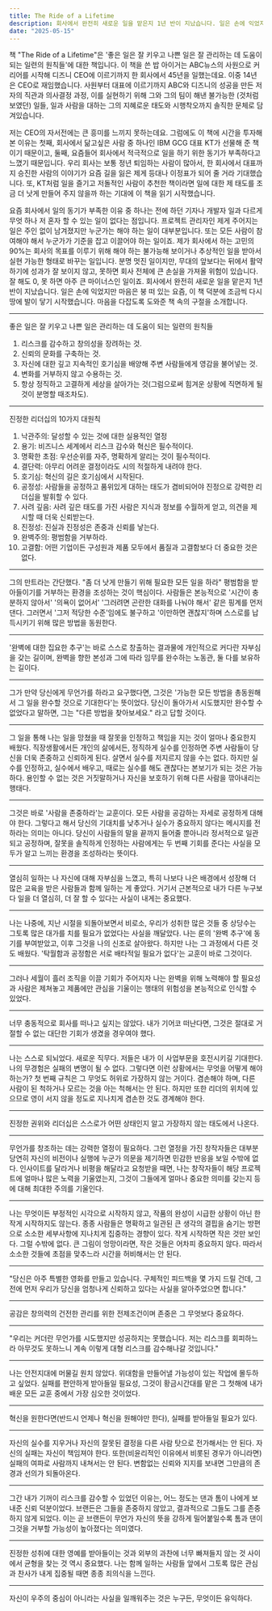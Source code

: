 ```yaml
---
title: The Ride of a Lifetime
description: 회사에서 완전히 새로운 일을 맡은지 1년 반이 지났습니다. 일은 손에 익었지만 마음은 붕 떠 있는 요즘, 이 책 덕분에 조금씩 다시 땅에 발이 닿기 시작했습니다. 
date: "2025-05-15"
---
```


책 "The Ride of a Lifetime"은 '좋은 일은 잘 키우고 나쁜 일은 잘 관리하는 데 도움이 되는 일련의 원칙들'에 대한 책입니다. 이 책을 쓴 밥 아이거는 ABC뉴스의 사원으로 커리어를 시작해 디즈니 CEO에 이르기까지 한 회사에서 45년을 일했는데요. 이중 14년은 CEO로 재임했습니다. 
사원부터 대표에 이르기까지 ABC와 디즈니의 성공을 만든 저자의 직관과 의사결정 과정, 이를 실현하기 위해 그와 그의 팀이 해낸 불가능한 (것처럼 보였던) 일들, 일과 사람을 대하는 그의 지혜로운 태도와 시행착오까지 솔직한 문체로 담겨있습니다. 

저는 CEO의 자서전에는 큰 흥미를 느끼지 못하는데요. 그럼에도 이 책에 시간을 투자해 본 이유는 첫째, 회사에서 닮고싶은 사람 중 하나인 IBM GCG 대표 KT가 선물해 준 책이기 때문이고, 둘째, 요즘들어 회사에서 적극적으로 일을 하기 위한 동기가 부족하다고 느꼈기 때문입니다. 
우리 회사는 보통 정년 퇴임하는 사람이 많아서, 한 회사에서 대표까지 승진한 사람의 이야기가 요즘 길을 잃은 제게 등대나 이정표가 되어 줄 거라 기대했습니다. 또, KT처럼 일을 즐기고 저돌적인 사람이 추천한 책이라면 일에 대한 제 태도를 조금 더 낫게 만들어 주지 않을까 하는 기대에 이 책을 읽기 시작했습니다. 

요즘 회사에서 일의 동기가 부족한 이유 중 하나는 전에 하던 기자나 개발자 일과 다르게 무엇 하나 저 혼자 할 수 있는 일이 없다는 점입니다. 프로젝트 관리자인 제게 주어지는 일은 주인 없이 남겨졌지만 누군가는 해야 하는 일이 대부분입니다. 또는 모든 사람이 참여해야 해서 누군가가 기준을 잡고 이끌어야 하는 일이죠. 
제가 회사에서 하는 고민의 90%는 회사의 목표를 이루기 위해 해야 하는 불가능해 보이거나 추상적인 일을 받아서 실현 가능한 형태로 바꾸는 일입니다. 분명 멋진 일이지만, 무대의 앞보다는 뒤에서 활약하기에 성과가 잘 보이지 않고, 못하면 회사 전체에 큰 손실을 가져올 위험이 있습니다. 잘 해도 0, 못 하면 아주 큰 마이너스인 일이죠. 
회사에서 완전히 새로운 일을 맡은지 1년 반이 지났습니다. 일은 손에 익었지만 마음은 붕 떠 있는 요즘, 이 책 덕분에 조금씩 다시 땅에 발이 닿기 시작했습니다. 마음을 다잡도록 도와준 책 속의 구절을 소개합니다.

<hr/>

좋은 일은 잘 키우고 나쁜 일은 관리하는 데 도움이 되는 일련의 원칙들
1. 리스크를 감수하고 창의성을 장려하는 것.
2. 신뢰의 문화를 구축하는 것.
3. 자신에 대한 깊고 지속적인 호기심을 배양해 주변 사람들에게 영감을 불어넣는 것.
4. 변화를 거부하지 않고 수용하는 것.
5. 항상 정직하고 고결하게 세상을 살아가는 것(그럼으로써 힘겨운 상황에 직면하게 될 것이 분명할 때조차도).

<hr/>

진정한 리더십의 10가지 대원칙
1. 낙관주의: 달성할 수 있는 것에 대한 실용적인 열정
2. 용기: 비즈니스 세계에서 리스크 감수와 혁신은 필수적이다.
3. 명확한 초점: 우선순위를 자주, 명확하게 알리는 것이 필수적이다.
4. 결단력: 아무리 어려운 결정이라도 시의 적절하게 내려야 한다. 
5. 호기심: 혁신의 길은 호기심에서 시작된다. 
6. 공정성: 사람들을 공정하고 품위있게 대하는 태도가 겸비되어야 진정으로 강력한 리더십을 발휘할 수 있다.
7. 사려 깊음: 사려 깊은 태도를 가진 사람은 지식과 정보를 수월하게 얻고, 의견을 제시할 때 더욱 신뢰받는다. 
8. 진정성: 진실과 진정성은 존중과 신뢰를 낳는다. 
9. 완벽주의: 평범함을 거부하라. 
10. 고결함: 어떤 기업이든 구성원과 제품 모두에서 품질과 고결함보다 더 중요한 것은 없다. 

<hr/>

그의 만트라는 간단했다. 
"좀 더 낫게 만들기 위해 필요한 모든 일을 하라"
평범함을 받아들이기를 거부하는 환경을 조성하는 것이 핵심이다. 사람들은 본능적으로 '시간이 충분하지 않아서' '의욕이 없어서' '그러려면 곤란한 대화를 나눠야 해서' 같은 핑계를 먼저 댄다. 그러면서 '그저 적당한 수준'임에도 불구하고 '이만하면 괜찮지'하며 스스로를 납득시키기 위해 많은 방법을 동원한다. 

<hr/>

'완벽에 대한 집요한 추구'는 바로 스스로 창출하는 결과물에 개인적으로 커다란 자부심을 갖는 길이며, 완벽을 향한 본성과 그에 따라 임무를 완수하는 노동관, 둘 다를 보유하는 길이다. 

<hr/>

그가 만약 당신에게 무언가를 하라고 요구했다면, 그것은 '가능한 모든 방법을 총동원해서 그 일을 완수할 것으로 기대한다'는 뜻이었다. 당신이 돌아가서 시도했지만 완수할 수 없었다고 말하면, 그는 "다른 방법을 찾아보세요." 라고 답할 것이다. 

<hr/>

그 일을 통해 나는 일을 망쳤을 때 잘못을 인정하고 책임을 지는 것이 얼마나 중요한지 배웠다. 직장생활에서든 개인의 삶에서든, 정직하게 실수를 인정하면 주변 사람들이 당신을 더욱 존중하고 신뢰하게 된다. 살면서 실수를 저지르지 않을 수는 없다. 하지만 실수를 인정하고, 실수에서 배우고, 때로는 실수를 해도 괜찮다는 본보기가 되는 것은 가능하다. 용인할 수 없는 것은 거짓말하거나 자신을 보호하기 위해 다른 사람을 깎아내리는 행태다.

<hr/>

그것은 바로 '사람을 존중하라'는 교훈이다. 모든 사람을 공감하는 자세로 공정하게 대해야 한다. 그렇다고 해서 당신의 기대치를 낮추거나 실수가 중요하지 않다는 메시지를 전하라는 의미는 아니다. 당신이 사람들의 말을 끝까지 들어줄 뿐아니라 정서적으로 일관되고 공정하며, 잘못을 솔직하게 인정하는 사람에게는 두 번째 기회를 준다는 사실을 모두가 알고 느끼는 환경을 조성하라는 뜻이다.

<hr/>

열심히 일하는 나 자신에 대해 자부심을 느꼈고, 특히 나보다 나은 배경에서 성장해 더 많은 교육을 받은 사람들과 함께 일하는 게 좋았다. 거기서 근본적으로 내가 다른 누구보다 일을 더 열심히, 더 잘 할 수 있다는 사실이 내게는 중요했다. 

<hr/>

나는 나중에, 지난 시절을 되돌아보면서 비로소, 우리가 성취한 많은 것들 중 상당수는 그토록 많은 대가를 치를 필요가 없었다는 사실을 깨달았다. 나는 룬의 '완벽 추구'에 동기를 부여받았고, 이후 그것을 나의 신조로 살아왔다. 하지만 나는 그 과정에서 다른 것도 배웠다. '탁월함과 공정함은 서로 배타적일 필요가 없다'는 교훈이 바로 그것이다. 

<hr/>

그러나 세월이 흘러 조직을 이끌 기회가 주어지자 나는 완벽을 위해 노력해야 할 필요성과 사람은 제쳐놓고 제품에만 관심을 기울이는 행태의 위험성을 본능적으로 인식할 수 있었다.

<hr/>

너무 충동적으로 회사를 떠나고 싶지는 않았다. 내가 기어코 떠난다면, 그것은 절대로 거절할 수 없는 대단한 기회가 생겼을 경우여야 했다. 

<hr/>

나는 스스로 되뇌었다. 새로운 직무다. 저들은 내가 이 사업부문을 호전시키길 기대한다. 나의 무경험은 실패의 변명이 될 수 없다. 그렇다면 이런 상황에서는 무엇을 어떻게 해야 하는가? 첫 번째 규칙은 그 무엇도 허위로 가장하지 않는 거이다. 겸손해야 하며, 다른 사람이 된 척하거나 모르는 것을 아는 척해서는 안 된다. 하지만 또한 리더의 위치에 있으므로 영이 서지 않을 정도로 지나치게 겸손한 것도 경계해야 한다. 

<hr/>

진정한 권위와 리더십은 스스로가 어떤 상태인지 알고 가장하지 않는 태도에서 나온다. 

<hr/>

무언가를 창조하는 데는 강력한 열정이 필요하다. 그런 열정을 가진 창작자들은 대부분 당연히 자신의 비전이나 실행에 누군가 의문을 제기하면 민감한 반응을 보일 수밖에 없다. 인사이트를 달라거나 비평을 해달라고 요청받을 때면, 나는 창작자들이 해당 프로젝트에 얼마나 많은 노력을 기울였는지, 그것이 그들에게 얼마나 중요한 의미를 갖는지 등에 대해 최대한 주의를 기울인다.

<hr/>

나는 무엇이든 부정적인 시각으로 시작하지 않고, 작품의 완성이 시급한 상황이 아닌 한 작게 시작하지도 않는다. 종종 사람들은 명확하고 일관된 큰 생각의 결핍을 숨기는 방편으로 소소한 세부사항에 지나치게 집중하는 경향이 있다. 작게 시작하면 작은 것만 보인다. 그럴 수밖에 없다. 큰 그림이 엉망이라면, 작은 것들은 어차피 중요하지 않다. 따라서 소소한 것들에 초점을 맞추느라 시간을 허비해서는 안 된다. 

<hr/>

"당신은 아주 특별한 영화를 만들고 있습니다. 구체적인 피드백을 몇 가지 드릴 건데, 그 전에 먼저 우리가 당신을 엄청나게 신뢰하고 있다는 사실을 알아주었으면 합니다."

<hr/>

공감은 창의력의 건전한 관리를 위한 전제조건이며 존중은 그 무엇보다 중요하다.

<hr/>

"우리는 커더란 무언가를 시도했지만 성공하지는 못했습니다. 저는 리스크를 회피하느라 아무것도 못하느니 계속 이렇게 대형 리스크를 감수해나갈 것입니다."

<hr/>

나는 안전지대에 머물길 원치 않았다. 위대함을 만들어낼 가능성이 있는 작업에 몰두하고 싶었다. 실패를 편안하게 받아들일 필요성, 그것이 황금시간대를 맡은 그 첫해에 내가 배운 모든 교훈 중에서 가장 심오한 것이었다.

<hr/>

혁신을 원한다면(반드시 언제나 혁신을 원해야만 한다), 실패를 받아들일 필요가 있다.

<hr/>

자신의 실수를 지우거나 자신의 잘못된 결정을 다른 사람 탓으로 전가해서는 안 된다. 자신의 실패는 자신이 책임져야 한다. 또한(비윤리적인 이유에서 비롯된 경우가 아니라면) 실패의 여파로 사람까지 내쳐서는 안 된다. 변함없는 신뢰와 지지를 보내면 그만큼의 존경과 선의가 되돌아온다.

<hr/>

그간 내가 기꺼이 리스크를 감수할 수 있었던 이유는, 어느 정도는 댄과 톰이 나에게 보내준 신뢰 덕분이었다. 브랜든은 그들을 존중하지 않았고, 결과적으로 그들도 그를 존중하지 않게 되었다. 이는 곧 브랜든이 무언가 자신의 뜻을 강하게 밀어붙일수록 톰과 댄이 그것을 거부할 가능성이 높아졌다는 의미였다.

<hr/>

진정한 성취에 대한 영예를 받아들이는 것과 외부의 과찬에 너무 빠져들지 않는 것 사이에서 균형을 찾는 것 역시 중요했다. 나는 함께 일하는 사람들 앞에서 그토록 많은 관심과 찬사가 내게 집중될 때면 종종 죄의식을 느낀다.

<hr/>

자신이 우주의 중심이 아니라는 사실을 일깨워주는 것은 누구든, 무엇이든 유익하다. 